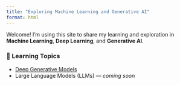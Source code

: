 ```yaml
---
title: "Exploring Machine Learning and Generative AI"
format: html
---
```


Welcome! I'm using this site to share my learning and exploration in **Machine Learning**, **Deep Learning**, and **Generative AI**.

### 📘 Learning Topics

- [Deep Generative Models](https://changezakram.github.io/Deep-Generative-Models/)
- Large Language Models (LLMs) — *coming soon*
